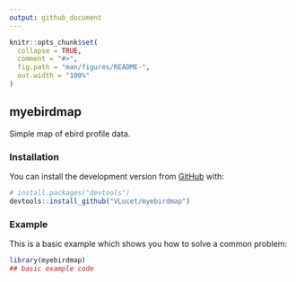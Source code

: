 ```yaml
---
output: github_document
---
```


<!-- README.md is generated from README.Rmd. Please edit that file -->

```r
knitr::opts_chunk$set(
  collapse = TRUE,
  comment = "#>",
  fig.path = "man/figures/README-",
  out.width = "100%"
)
```

## myebirdmap

<!-- badges: start -->
<!-- badges: end -->

Simple map of ebird profile data.

### Installation

You can install the development version from [GitHub](https://github.com/) with:

``` r
# install.packages("devtools")
devtools::install_github("VLucet/myebirdmap")
```
### Example

This is a basic example which shows you how to solve a common problem:

```r
library(myebirdmap)
## basic example code
```
